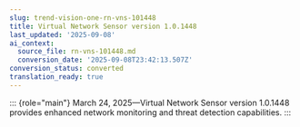 ```yaml
---
slug: trend-vision-one-rn-vns-101448
title: Virtual Network Sensor version 1.0.1448
last_updated: '2025-09-08'
ai_context:
  source_file: rn-vns-101448.md
  conversion_date: '2025-09-08T23:42:13.507Z'
conversion_status: converted
translation_ready: true
---
```


::: {role="main"}
March 24, 2025—Virtual Network Sensor version 1.0.1448 provides enhanced network monitoring and threat detection capabilities.
:::

